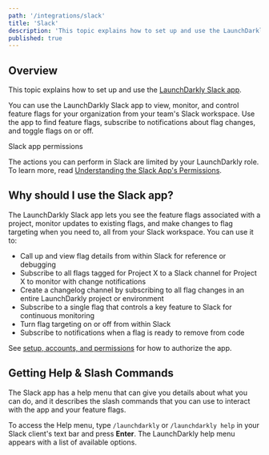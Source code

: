 ```yaml
---
path: '/integrations/slack'
title: 'Slack'
description: 'This topic explains how to set up and use the LaunchDarkly Slack app. You can use the LaunchDarkly Slack app to view, monitor, and control feature flags for your organization.'
published: true
---
```


## Overview

This topic explains how to set up and use the [LaunchDarkly Slack app](https://slack.com/apps/AKEEF9DTM-launchdarkly).

You can use the LaunchDarkly Slack app to view, monitor, and control feature flags for your organization from your team's Slack workspace. Use the app to find feature flags, subscribe to notifications about flag changes, and toggle flags on or off.

<Callout intent="alert">
  <CalloutTitle>Slack app permissions</CalloutTitle>
  <CalloutDescription>

The actions you can perform in Slack are limited by your LaunchDarkly role. To learn more, read [Understanding
the Slack App's Permissions](/integrations/slack/setting-up#understanding-the-slack-apps-permissions).

  </CalloutDescription>
</Callout> 

## Why should I use the Slack app?

The LaunchDarkly Slack app lets you see the feature flags associated with a project, monitor updates to existing flags, and make changes to flag targeting when you need to, all from your Slack workspace. You can use it to:

- Call up and view flag details from within Slack for reference or debugging
- Subscribe to all flags tagged for Project X to a Slack channel for Project X to monitor with change notifications
- Create a changelog channel by subscribing to all flag changes in an entire LaunchDarkly project or environment
- Subscribe to a single flag that controls a key feature to Slack for continuous monitoring
- Turn flag targeting on or off from within Slack
- Subscribe to notifications when a flag is ready to remove from code

See [setup, accounts, and permissions](/integrations/slack/setting-up) for how to authorize the app.

##

## Getting Help & Slash Commands

The Slack app has a help menu that can give you details about what you can do, and it describes the slash commands that you can use to interact with the app and your feature flags.

To access the Help menu, type `/launchdarkly` or `/launchdarkly help` in your Slack client's text bar and press **Enter**. The LaunchDarkly help menu appears with a list of available options.
